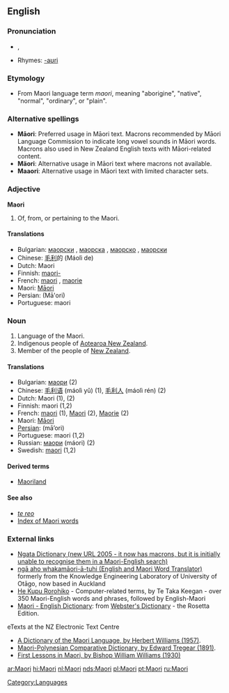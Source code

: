 {{interwiktionary|code=mi}}
==English==
{{wikipedia}}

===Pronunciation===
* {{IPA|/ˈmaʊri/}}, {{SAMPA|/"maUri/}}
* Rhymes: [[Rhymes:English:-aʊri|-aʊri]]

===Etymology===
* From Maori language term ''maori'', meaning "aborigine", "native", "normal", "ordinary", or "plain".

===Alternative spellings===
* '''Māori''': Preferred usage in Māori text. Macrons recommended by Māori Language Commission to indicate long vowel sounds in Māori words. Macrons also used in New Zealand English texts with Māori-related content.
* '''Mäori''': Alternative usage in Māori text where macrons not available.
* '''Maaori''': Alternative usage in Māori text with limited character sets.

===Adjective===
'''Maori'''

# Of, from, or pertaining to the Maori.

====Translations====
*Bulgarian: [[маорски]] {{m}}, [[маорска]] {{f}}, [[маорско]] {{n}}, [[маорски]] {{p}}
*Chinese: [[毛利]]的 (Máolì de)
*Dutch: Maori
*Finnish: [[maori-]]
*French: [[maori]] {{m}}, [[maorie]] {{f}}
*Maori: [[Māori]]
*Persian: {{FAchar|[[مائوری]]}} (Mā'ori)
*Portuguese: maori

===Noun===
{{en-noun|Maori|-}}

# Language of the Maori.
# Indigenous people of [[Aotearoa New Zealand]].
# Member of the people of [[New Zealand]].

====Translations====
{{rfc-trans}}
* Bulgarian: [[маори]] {{p}} (2)
* Chinese: [[毛利语]] (máolì yǔ) (1), [[毛利人]] (máolì rén) (2)
* Dutch: Maori {{n}} (1), {{m|f}} (2)
* Finnish: maori (1,2)
* French: [[maori]] {{m}} (1), [[Maori]] {{m}} (2), [[Maorie]] {{f}} (2)
* Maori: [[Māori]]
* [[Persian]]: {{FAchar|[[مائوری]]}} (mā’ori)
* Portuguese: maori (1,2)
* Russian: [[маори]] (máori) {{m|f}} (2)
* Swedish: [[maori]] (1,2)

====Derived terms====
* [[Maoriland]]

====See also====
* ''[[te reo]]''
* [[Wiktionary:Maori_index|Index of Maori words]]

===External links===
* [http://www.learningmedia.co.nz/nz/online/ngata/ Ngata Dictionary (new URL 2005 - it now has macrons, but it is initially unable to recognise them in a Maori-English search)] <!-- Robin wrote to Learning Media about it a second time on 25 May -->
* [http://translator.kedri.info ngā aho whakamāori-ā-tuhi (English and Maori Word Translator)] formerly from the Knowledge Engineering Laboratory of University of Otāgo, now based in Auckland
* [http://www.cs.waikato.ac.nz/~tetaka/kupurorohiko.htm He Kupu Rorohiko] - Computer-related terms, by Te Taka Keegan - over 350 Maori-English words and phrases, followed by English-Maori
* [http://www.websters-online-dictionary.org/definition/Maori-english/ Maori - English Dictionary]: from [http://www.websters-online-dictionary.org/ Webster's Dictionary] - the Rosetta Edition.
{{ethnologue|code=mri}}
;eTexts at the NZ Electronic Text Centre
* [http://www.nzetc.org/tm/scholarly/tei-WillDict.html A Dictionary of the Maori Language, by Herbert Williams (1957)].
* [http://www.nzetc.org/tm/scholarly/tei-TreMaor.html Maori-Polynesian Comparative Dictionary, by Edward Tregear (1891)].
* [http://www.nzetc.org/tm/scholarly/tei-WilFirs.html First Lessons in Maori, by Bishop William Williams (1930)]

[[Category:Languages]]

[[ar:Maori]]
[[hi:Maori]]
[[nl:Maori]]
[[nds:Maori]]
[[pl:Maori]]
[[pt:Maori]]
[[ru:Maori]]